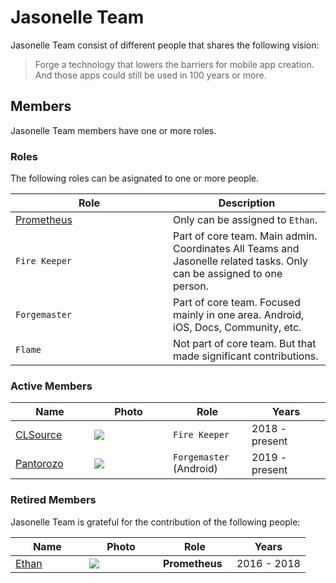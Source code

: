 # Jasonelle Team

Jasonelle Team consist of different people that shares the following vision:

> Forge a technology that lowers the barriers for mobile app creation.
> And those apps could still be used in 100 years or more. 

## Members

Jasonelle Team members have one or more roles.

### Roles

The following roles can be asignated to one or more people.

| Role | Description |
| ---  | ---         |
|[Prometheus](https://en.wikipedia.org/wiki/Prometheus)| Only can be assigned to `Ethan`. |
|`Fire Keeper` | Part of core team. Main admin. Coordinates All Teams and Jasonelle related tasks. Only can be assigned to one person. |
|`Forgemaster` | Part of core team. Focused mainly in one area. Android, iOS, Docs, Community, etc.
|`Flame` | Not part of core team. But that made significant contributions.


### Active Members

| Name | Photo | Role | Years |
| ---| --- | ---| ---  |
|[CLSource](https://github.com/clsource)|![](https://avatars1.githubusercontent.com/u/292738?s=100&v=4)| `Fire Keeper` | 2018 - present |
|[Pantorozo](https://github.com/panterozo)| ![](https://avatars0.githubusercontent.com/u/13855618?s=100&v=4) |  `Forgemaster` (Android) | 2019 - present |

### Retired Members

Jasonelle Team is grateful for the contribution of the following people:

|Name |Photo|Role|Years|
| --- | --- | ---| --- |
|[Ethan](https://github.com/gliechtenstein)|![](https://avatars2.githubusercontent.com/u/16613330?s=100&v=4)| **Prometheus** | 2016 - 2018 |
